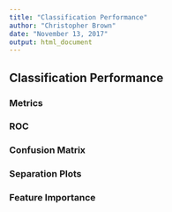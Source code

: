 ```yaml
---
title: "Classification Performance"
author: "Christopher Brown"
date: "November 13, 2017"
output: html_document
---
```


## Classification Performance 

### Metrics 

### ROC

### Confusion Matrix

### Separation Plots

### Feature Importance